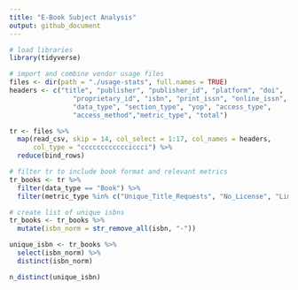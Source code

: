 ```yaml
---
title: "E-Book Subject Analysis"
output: github_document
---
```


```r
# load libraries
library(tidyverse)
```

```r
# import and combine vendor usage files
files <- dir(path = "./usage-stats", full.names = TRUE)
headers <- c("title", "publisher", "publisher_id", "platform", "doi", 
                "proprietary_id", "isbn", "print_issn", "online_issn", "uri", 
                "data_type", "section_type", "yop", "access_type", 
                "access_method","metric_type", "total")

tr <- files %>%
  map(read_csv, skip = 14, col_select = 1:17, col_names = headers, 
      col_type = "cccccccccccciccci") %>%
  reduce(bind_rows)
```

```r
# filter tr to include book format and relevant metrics
tr_books <- tr %>%
  filter(data_type == "Book") %>%
  filter(metric_type %in% c("Unique_Title_Requests", "No_License", "Limit_Exceeded"))
```

```r
# create list of unique isbns
tr_books <- tr_books %>%
  mutate(isbn_norm = str_remove_all(isbn, "-"))

unique_isbn <- tr_books %>%
  select(isbn_norm) %>%
  distinct(isbn_norm)

n_distinct(unique_isbn)
```

